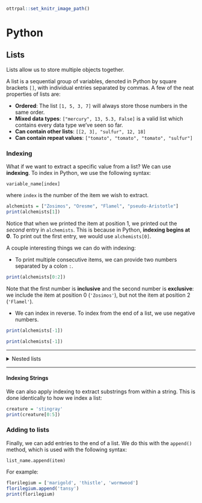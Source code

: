 ```r
ottrpal::set_knitr_image_path()
```

# Python 

## Lists 

Lists allow us to store multiple objects together.

A list is a sequential group of variables, denoted in Python by square brackets `[]`, with individual entries separated by commas. A few of the neat properties of lists are:

* **Ordered**: The list `[1, 5, 3, 7]` will always store those numbers in the same order.
* **Mixed data types**: `["mercury", 13, 5.3, False]` is a valid list which contains every data type we've seen so far.
* **Can contain other lists**: `[[2, 3], "sulfur", 12, 18]`
* **Can contain repeat values**: `["tomato", "tomato", "tomato", "sulfur"]`

### Indexing

What if we want to extract a specific value from a list? We can use **indexing**. To index in Python, we use the following syntax:

```
variable_name[index]
```

where `index` is the number of the item we wish to extract.

```r
alchemists = ["Zosimos", "Oresme", "Flamel", "pseudo-Aristotle"]
print(alchemists[1])
```

Notice that when we printed the item at position 1, we printed out the _second_ entry in `alchemists`. This is because in Python, **indexing begins at 0**. To print out the first entry, we would use `alchemists[0]`.

A couple interesting things we can do with indexing:

* To print multiple consecutive items, we can provide two numbers separated by a colon `:`.

```r
print(alchemists[0:2])
```

Note that the first number is **inclusive** and the second number is **exclusive**: we include the item at position 0 (`'Zosimos'`), but not the item at position 2 (`'Flamel'`).

* We can index in reverse. To index from the end of a list, we use negative numbers.

```r
print(alchemists[-1])
```
```r
print(alchemists[-1])
```

***
<details> <summary> Nested lists </summary>

How would we extract the number `3` from the list below?

```r
my_list = [1, 2, [3, 4], 5]
```

First, we extract the `[3, 4]` list. This is the third item of the outer list, so it is at position 2 (remember, indexing in Python starts at 0). So we can access the interior list with `my_list[2]`:

```r
print(my_list[2])
```

Within the interior list, `3` is the first item, so it is at position 0. It can be accessed with the syntax `my_list[2][0]`:

```r
print(my_list[2][0])
```
```r
print(my_list[2][0])
```

</details>
***

#### Indexing Strings

We can also apply indexing to extract substrings from within a string. This is done identically to how we index a list:

```r
creature = 'stingray'
print(creature[0:5])
```

### Adding to lists

Finally, we can add entries to the end of a list. We do this with the `append()` method, which is used with the following syntax:

```
list_name.append(item)
```

For example:

```r
florilegium = ['marigold', 'thistle', 'wormwood']
florilegium.append('tansy')
print(florilegium)
```